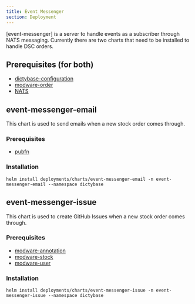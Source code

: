 ```yaml
---
title: Event Messenger
section: Deployment
---
```


[event-messenger] is a server to handle events as a subscriber through NATS messaging.
Currently there are two charts that need to be installed to handle DSC orders.

## Prerequisites (for both)

- [dictybase-configuration](/deployment/dictyconfig)
- [modware-order](https://github.com/dictyBase/modware-order)
- [NATS](/deployment/nats)

## event-messenger-email

This chart is used to send emails when a new stock order comes through.

### Prerequisites

- [pubfn](https://github.com/dictybase-playground/kubeless-gofn/tree/master/publication)

### Installation

```shell
helm install deployments/charts/event-messenger-email -n event-messenger-email --namespace dictybase
```

## event-messenger-issue

This chart is used to create GitHub Issues when a new stock order comes through.

### Prerequisites

- [modware-annotation](https://github.com/dictyBase/modware-annotation)
- [modware-stock](https://github.com/dictyBase/modware-stock)
- [modware-user](https://github.com/dictyBase/modware-user)

### Installation

```shell
helm install deployments/charts/event-messenger-issue -n event-messenger-issue --namespace dictybase
```
